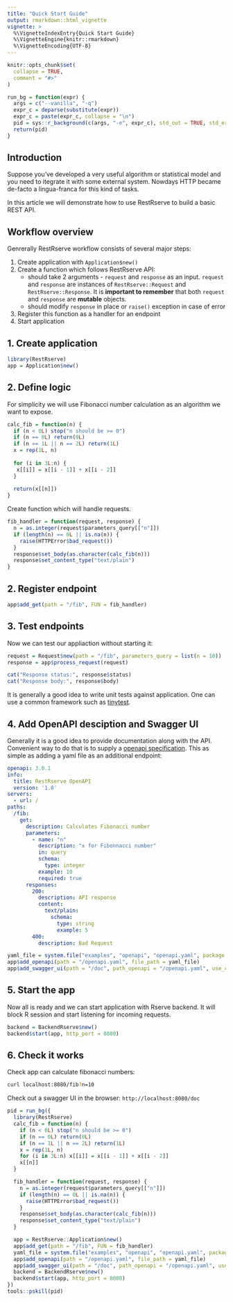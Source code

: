 ```yaml
---
title: "Quick Start Guide"
output: rmarkdown::html_vignette
vignette: >
  %\VignetteIndexEntry{Quick Start Guide}
  %\VignetteEngine{knitr::rmarkdown}
  %\VignetteEncoding{UTF-8}
---
```


```r
knitr::opts_chunk$set(
  collapse = TRUE,
  comment = "#>"
)
```

```r
run_bg = function(expr) {
  args = c("--vanilla", "-q")
  expr_c = deparse(substitute(expr))
  expr_c = paste(expr_c, collapse = "\n")
  pid = sys::r_background(c(args, "-e", expr_c), std_out = TRUE, std_err = TRUE)
  return(pid)
}
```

## Introduction

Suppose you've developed a very useful algorithm or statistical model and you need to itegrate it with some external system. Nowdays HTTP became de-facto a lingua-franca for this kind of tasks.

In this article we will demonstrate how to use RestRserve to build a basic REST API.


## Workflow overview

Genrerally RestRserve workflow consists of several major steps:

1. Create application with `Application$new()`
1. Create a function which follows RestRserve API:
    - should take 2 arguments - `request` and `response` as an input. `request` and `response` are instances of `RestRserve::Request` and `RestRserve::Response`. It is **important to remember** that both `request` and `response` are **mutable** objects.
    - should modify `response` in place or `raise()` exception in case of error
1. Register this function as a handler for an endpoint
1. Start application


## 1. Create application

```r
library(RestRserve)
app = Application$new()
```

## 2. Define logic 

For simplicity we will use Fibonacci number calculation as an algorithm we want to expose.

```r
calc_fib = function(n) {
  if (n < 0L) stop("n should be >= 0")
  if (n == 0L) return(0L)
  if (n == 1L || n == 2L) return(1L)
  x = rep(1L, n)
  
  for (i in 3L:n) {
   x[[i]] = x[[i - 1]] + x[[i - 2]] 
  }
  
  return(x[[n]])
}
```

Create function which will handle requests.

```r
fib_handler = function(request, response) {
  n = as.integer(request$parameters_query[["n"]])
  if (length(n) == 0L || is.na(n)) {
    raise(HTTPError$bad_request())
  }
  response$set_body(as.character(calc_fib(n)))
  response$set_content_type("text/plain")
}
```

## 2. Register endpoint

```r
app$add_get(path = "/fib", FUN = fib_handler)
```

## 3. Test endpoints

Now we can test our appliaction without starting it:

```r
request = Request$new(path = "/fib", parameters_query = list(n = 10))
response = app$process_request(request)

cat("Response status:", response$status)
cat("Response body:", response$body)
```

It is generally a good idea to write unit tests against application. One can use a common framework such as [tinytest](https://cran.r-project.org/package=tinytest).

## 4. Add OpenAPI desciption and Swagger UI

Generally it is a good idea to provide documentation along with the API.  Convenient way to do that is to supply a [openapi specification](https://swagger.io/docs/specification/about/). This as simple as adding a yaml file as an additional endpoint:

```yaml
openapi: 3.0.1
info:
  title: RestRserve OpenAPI
  version: '1.0'
servers:
  - url: /
paths:
  /fib:
    get:
      description: Calculates Fibonacci number
      parameters:
        - name: "n"
          description: "x for Fibonnacci number"
          in: query
          schema:
            type: integer
          example: 10
          required: true
      responses:
        200:
          description: API response
          content:
            text/plain:
              schema:
                type: string
                example: 5
        400:
          description: Bad Request
```

```r
yaml_file = system.file("examples", "openapi", "openapi.yaml", package = "RestRserve")
app$add_openapi(path = "/openapi.yaml", file_path = yaml_file)
app$add_swagger_ui(path = "/doc", path_openapi = "/openapi.yaml", use_cdn = TRUE)
```

## 5. Start the app

Now all is ready and we can start application with Rserve backend. It will block R session and start listening for incoming requests.

```r
backend = BackendRserve$new()
backend$start(app, http_port = 8080)
```

## 6. Check it works

Check app can calculate fibonacci numbers:

```bash
curl localhost:8080/fib?n=10
```

Check out a swagger UI in the browser: `http://localhost:8080/doc`



```r
pid = run_bg({
  library(RestRserve)
  calc_fib = function(n) {
    if (n < 0L) stop("n should be >= 0")
    if (n == 0L) return(0L)
    if (n == 1L || n == 2L) return(1L)
    x = rep(1L, n)
    for (i in 3L:n) x[[i]] = x[[i - 1]] + x[[i - 2]]
    x[[n]]
  }

  fib_handler = function(request, response) {
    n = as.integer(request$parameters_query[["n"]])
    if (length(n) == 0L || is.na(n)) {
      raise(HTTPError$bad_request())
    }
    response$set_body(as.character(calc_fib(n)))
    response$set_content_type("text/plain")
  }

  app = RestRserve::Application$new()
  app$add_get(path = "/fib", FUN = fib_handler)
  yaml_file = system.file("examples", "openapi", "openapi.yaml", package = "RestRserve")
  app$add_openapi(path = "/openapi.yaml", file_path = yaml_file)
  app$add_swagger_ui(path = "/doc", path_openapi = "/openapi.yaml", use_cdn = TRUE)
  backend = BackendRserve$new()
  backend$start(app, http_port = 8080)
})
tools::pskill(pid)
```

